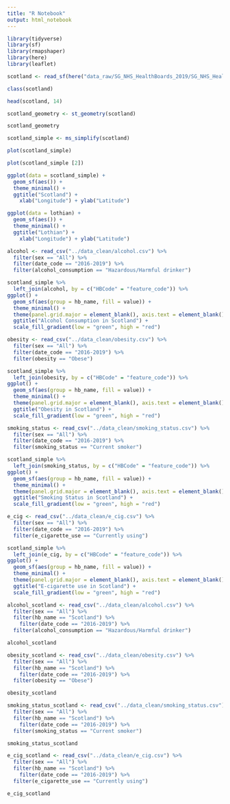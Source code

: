 ```yaml
---
title: "R Notebook"
output: html_notebook
---
```


```r
library(tidyverse)
library(sf)
library(rmapshaper)
library(here)
library(leaflet)
```

```r
scotland <- read_sf(here("data_raw/SG_NHS_HealthBoards_2019/SG_NHS_HealthBoards_2019.shp"))
```

```r
class(scotland)
```

```r
head(scotland, 14)
```

```r
scotland_geometry <- st_geometry(scotland)

scotland_geometry
```

```r
scotland_simple <- ms_simplify(scotland)
```

```r
plot(scotland_simple)
```

```r
plot(scotland_simple [2])
```

```r
ggplot(data = scotland_simple) +
  geom_sf(aes()) +
  theme_minimal() +
  ggtitle("Scotland") + 
    xlab("Longitude") + ylab("Latitude")
```


```r
ggplot(data = lothian) +
  geom_sf(aes()) +
  theme_minimal() +
  ggtitle("Lothian") + 
    xlab("Longitude") + ylab("Latitude")
```

```r
alcohol <- read_csv("../data_clean/alcohol.csv") %>% 
  filter(sex == "All") %>% 
  filter(date_code == "2016-2019") %>% 
  filter(alcohol_consumption == "Hazardous/Harmful drinker")

scotland_simple %>% 
  left_join(alcohol, by = c("HBCode" = "feature_code")) %>% 
ggplot() +
  geom_sf(aes(group = hb_name, fill = value)) +
  theme_minimal() +
  theme(panel.grid.major = element_blank(), axis.text = element_blank()) +
  ggtitle("Alcohol Consumption in Scotland") + 
  scale_fill_gradient(low = "green", high = "red")
```

```r
obesity <- read_csv("../data_clean/obesity.csv") %>% 
  filter(sex == "All") %>% 
  filter(date_code == "2016-2019") %>% 
  filter(obesity == "Obese")

scotland_simple %>% 
  left_join(obesity, by = c("HBCode" = "feature_code")) %>% 
ggplot() +
  geom_sf(aes(group = hb_name, fill = value)) +
  theme_minimal() +
  theme(panel.grid.major = element_blank(), axis.text = element_blank()) +
  ggtitle("Obesity in Scotland") + 
  scale_fill_gradient(low = "green", high = "red")
```

```r
smoking_status <- read_csv("../data_clean/smoking_status.csv") %>% 
  filter(sex == "All") %>% 
  filter(date_code == "2016-2019") %>% 
  filter(smoking_status == "Current smoker")

scotland_simple %>% 
  left_join(smoking_status, by = c("HBCode" = "feature_code")) %>% 
ggplot() +
  geom_sf(aes(group = hb_name, fill = value)) +
  theme_minimal() +
  theme(panel.grid.major = element_blank(), axis.text = element_blank()) +
  ggtitle("Smoking Status in Scotland") + 
  scale_fill_gradient(low = "green", high = "red")
```

```r
e_cig <- read_csv("../data_clean/e_cig.csv") %>% 
  filter(sex == "All") %>% 
  filter(date_code == "2016-2019") %>% 
  filter(e_cigarette_use == "Currently using")

scotland_simple %>% 
  left_join(e_cig, by = c("HBCode" = "feature_code")) %>% 
ggplot() +
  geom_sf(aes(group = hb_name, fill = value)) +
  theme_minimal() +
  theme(panel.grid.major = element_blank(), axis.text = element_blank()) +
  ggtitle("E-cigarette use in Scotland") + 
  scale_fill_gradient(low = "green", high = "red")
```

```r
alcohol_scotland <- read_csv("../data_clean/alcohol.csv") %>% 
  filter(sex == "All") %>% 
  filter(hb_name == "Scotland") %>% 
    filter(date_code == "2016-2019") %>% 
  filter(alcohol_consumption == "Hazardous/Harmful drinker")

alcohol_scotland
```

```r
obesity_scotland <- read_csv("../data_clean/obesity.csv") %>% 
  filter(sex == "All") %>% 
  filter(hb_name == "Scotland") %>% 
    filter(date_code == "2016-2019") %>% 
  filter(obesity == "Obese")

obesity_scotland
```

```r
smoking_status_scotland <- read_csv("../data_clean/smoking_status.csv") %>% 
  filter(sex == "All") %>% 
  filter(hb_name == "Scotland") %>% 
    filter(date_code == "2016-2019") %>% 
  filter(smoking_status == "Current smoker")

smoking_status_scotland
```

```r
e_cig_scotland <- read_csv("../data_clean/e_cig.csv") %>% 
  filter(sex == "All") %>% 
  filter(hb_name == "Scotland") %>% 
    filter(date_code == "2016-2019") %>% 
  filter(e_cigarette_use == "Currently using")

e_cig_scotland
```

